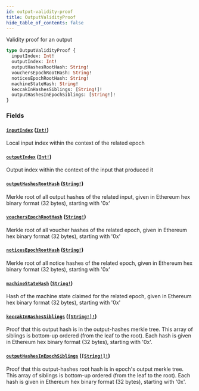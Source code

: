 ```yaml
---
id: output-validity-proof
title: OutputValidityProof
hide_table_of_contents: false
---
```



Validity proof for an output

```graphql
type OutputValidityProof {
  inputIndex: Int!
  outputIndex: Int!
  outputHashesRootHash: String!
  vouchersEpochRootHash: String!
  noticesEpochRootHash: String!
  machineStateHash: String!
  keccakInHashesSiblings: [String!]!
  outputHashesInEpochSiblings: [String!]!
}
```


### Fields

#### [`inputIndex`](#) ([`Int!`](../../scalars/int))

Local input index within the context of the related epoch


#### [`outputIndex`](#) ([`Int!`](../../scalars/int))

Output index within the context of the input that produced it


#### [`outputHashesRootHash`](#) ([`String!`](../../scalars/string))

Merkle root of all output hashes of the related input, given in Ethereum hex binary format (32 bytes), starting with '0x'


#### [`vouchersEpochRootHash`](#) ([`String!`](../../scalars/string))

Merkle root of all voucher hashes of the related epoch, given in Ethereum hex binary format (32 bytes), starting with '0x'


#### [`noticesEpochRootHash`](#) ([`String!`](../../scalars/string))

Merkle root of all notice hashes of the related epoch, given in Ethereum hex binary format (32 bytes), starting with '0x'


#### [`machineStateHash`](#) ([`String!`](../../scalars/string))

Hash of the machine state claimed for the related epoch, given in Ethereum hex binary format (32 bytes), starting with '0x'


#### [`keccakInHashesSiblings`](#) ([`[String!]!`](../../scalars/string))

Proof that this output hash is in the output-hashes merkle tree. This array of siblings is bottom-up ordered (from the leaf to the root). Each hash is given in Ethereum hex binary format (32 bytes), starting with '0x'.


#### [`outputHashesInEpochSiblings`](#) ([`[String!]!`](../../scalars/string))

Proof that this output-hashes root hash is in epoch's output merkle tree. This array of siblings is bottom-up ordered (from the leaf to the root). Each hash is given in Ethereum hex binary format (32 bytes), starting with '0x'.
